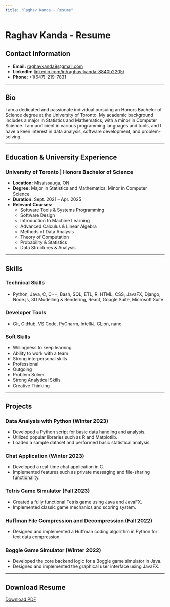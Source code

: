```yaml
---
title: "Raghav Kanda - Resume"
---
```


# Raghav Kanda - Resume

## Contact Information

-   **Email:** [raghavkanda9\@gmail.com](mailto:raghavkanda9@gmail.com)
-   **LinkedIn:** [linkedin.com/in/raghav-kanda-8840b2205/](https://www.linkedin.com/in/raghav-kanda-8840b2205/)
-   **Phone:** +1(647)-219-7831

------------------------------------------------------------------------

## Bio

I am a dedicated and passionate individual pursuing an Honors Bachelor of Science degree at the University of Toronto. My academic background includes a major in Statistics and Mathematics, with a minor in Computer Science. I am proficient in various programming languages and tools, and I have a keen interest in data analysis, software development, and problem-solving.

------------------------------------------------------------------------

## Education & University Experience

### University of Toronto \| Honors Bachelor of Science

-   **Location:** Mississauga, ON
-   **Degree:** Major in Statistics and Mathematics, Minor in Computer Science
-   **Duration:** Sept. 2021 -- Apr. 2025
-   **Relevant Courses:**
    -   Software Tools & Systems Programming
    -   Software Design
    -   Introduction to Machine Learning
    -   Advanced Calculus & Linear Algebra
    -   Methods of Data Analysis
    -   Theory of Computation
    -   Probability & Statistics
    -   Data Structures & Analysis

------------------------------------------------------------------------

## Skills

### Technical Skills

-   Python, Java, C, C++, Bash, SQL, ETL, R, HTML, CSS, JavaFX, Django, Node.js, 3D Modelling & Rendering, React, Google Suite, Microsoft Suite

### Developer Tools

-   Git, GitHub, VS Code, PyCharm, IntelliJ, CLion, nano

### Soft Skills

-   Willingness to keep learning
-   Ability to work with a team
-   Strong interpersonal skills
-   Professional
-   Outgoing
-   Problem Solver
-   Strong Analytical Skills
-   Creative Thinking

------------------------------------------------------------------------

## Projects

### Data Analysis with Python (Winter 2023)

-   Developed a Python script for basic data handling and analysis.
-   Utilized popular libraries such as R and Matplotlib.
-   Loaded a sample dataset and performed basic statistical analysis.

### Chat Application (Winter 2023)

-   Developed a real-time chat application in C.
-   Implemented features such as private messaging and file-sharing functionality.

### Tetris Game Simulator (Fall 2023)

-   Created a fully functional Tetris game using Java and JavaFX.
-   Implemented classic game mechanics and scoring system.

### Huffman File Compression and Decompression (Fall 2022)

-   Designed and implemented a Huffman coding algorithm in Python for text data compression.

### Boggle Game Simulator (Winter 2022)

-   Developed the core backend logic for a Boggle game simulator in Java.
-   Designed and implemented the graphical user interface using JavaFX.

------------------------------------------------------------------------

## Download Resume

[Download PDF](~/main website/Rav_resume.pdf)
